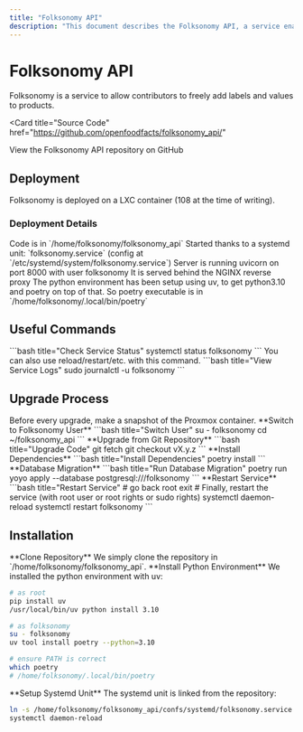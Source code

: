 ```yaml
---
title: "Folksonomy API"
description: "This document describes the Folksonomy API, a service enabling contributors to add labels and values to products. It covers deployment on LXC containers, systemd management, useful commands, upgrade procedures, and installation steps."
---
```



# Folksonomy API

Folksonomy is a service to allow contributors to freely add labels and values to products.

<Card
  title="Source Code"
  href="https://github.com/openfoodfacts/folksonomy_api/"
>
  View the Folksonomy API repository on GitHub
</Card>

## Deployment

<Callout type="info">
  Folksonomy is deployed on a LXC container (108 at the time of writing).
</Callout>

### Deployment Details

<Cards>
  <Card title="Code Location">
    Code is in `/home/folksonomy/folksonomy_api`
  </Card>
  <Card title="Service Management">
    Started thanks to a systemd unit: `folksonomy.service` (config at
    `/etc/systemd/system/folksonomy.service`)
  </Card>
  <Card title="Server Configuration">
    Server is running uvicorn on port 8000 with user folksonomy
  </Card>
  <Card title="Reverse Proxy" href="/docs/Infra/networking/nginx-reverse-proxy">
    It is served behind the NGINX reverse proxy
  </Card>
</Cards>

<Callout type="info">
  The python environment has been setup using uv, to get python3.10 and poetry
  on top of that. So poetry executable is in
  `/home/folksonomy/.local/bin/poetry`
</Callout>

## Useful Commands

<Tabs>
<Tab value="status" label="Service Status">
```bash title="Check Service Status"
systemctl status folksonomy
```

<Callout type="info">
You can also use reload/restart/etc. with this command.
</Callout>
</Tab>

<Tab value="logs" label="Service Logs">
```bash title="View Service Logs"
sudo journalctl -u folksonomy
```
</Tab>
</Tabs>

## Upgrade Process

<Callout type="warning">
  Before every upgrade, make a snapshot of the Proxmox container.
</Callout>

<Steps>
<Step>
**Switch to Folksonomy User**
```bash title="Switch User"
su - folksonomy
cd ~/folksonomy_api
```
</Step>

<Step>
  **Upgrade from Git Repository** ```bash title="Upgrade Code" git fetch git
  checkout vX.y.z ```
</Step>

<Step>
  **Install Dependencies** ```bash title="Install Dependencies" poetry install
  ```
</Step>

<Step>
  **Database Migration** ```bash title="Run Database Migration" poetry run yoyo
  apply --database postgresql:///folksonomy ```
</Step>

<Step>
**Restart Service**
```bash title="Restart Service"
# go back root
exit
# Finally, restart the service (with root user or root rights or sudo rights)
systemctl daemon-reload
systemctl restart folksonomy
```
</Step>
</Steps>

## Installation

<Steps>
<Step>
**Clone Repository**
We simply clone the repository in `/home/folksonomy/folksonomy_api`.
</Step>

<Step>
**Install Python Environment**
We installed the python environment with uv:

```bash title="Install Python Environment"
# as root
pip install uv
/usr/local/bin/uv python install 3.10

# as folksonomy
su - folksonomy
uv tool install poetry --python=3.10

# ensure PATH is correct
which poetry
# /home/folksonomy/.local/bin/poetry
```

</Step>

<Step>
**Setup Systemd Unit**
The systemd unit is linked from the repository:

```bash title="Setup Systemd Service"
ln -s /home/folksonomy/folksonomy_api/confs/systemd/folksonomy.service /etc/systemd/system/folksonomy.service
systemctl daemon-reload
```

</Step>
</Steps>

